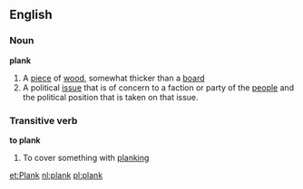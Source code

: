 ==English==
===Noun===
'''plank'''
#A [[piece]] of [[wood]], somewhat thicker than a [[board]]
#A political [[issue]] that is of concern to a faction or party of the [[people]] and the political position that is taken on that issue.
===Transitive verb===
'''to plank'''
#To cover something with [[planking]]

[[et:Plank]]
[[nl:plank]]
[[pl:plank]]